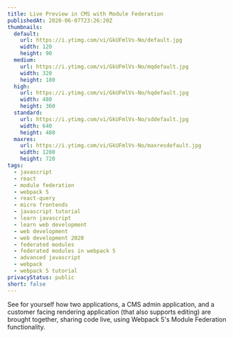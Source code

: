 ```yaml
---
title: Live Preview in CMS with Module Federation
publishedAt: 2020-06-07T23:26:20Z
thumbnails:
  default:
    url: https://i.ytimg.com/vi/GkUFmlVs-No/default.jpg
    width: 120
    height: 90
  medium:
    url: https://i.ytimg.com/vi/GkUFmlVs-No/mqdefault.jpg
    width: 320
    height: 180
  high:
    url: https://i.ytimg.com/vi/GkUFmlVs-No/hqdefault.jpg
    width: 480
    height: 360
  standard:
    url: https://i.ytimg.com/vi/GkUFmlVs-No/sddefault.jpg
    width: 640
    height: 480
  maxres:
    url: https://i.ytimg.com/vi/GkUFmlVs-No/maxresdefault.jpg
    width: 1280
    height: 720
tags:
  - javascript
  - react
  - module federation
  - webpack 5
  - react-query
  - micro frontends
  - javascript tutorial
  - learn javascript
  - learn web development
  - web development
  - web development 2020
  - federated modules
  - federated modules in webpack 5
  - advanced javascript
  - webpack
  - webpack 5 tutorial
privacyStatus: public
short: false
---
```

  
See for yourself how two applications, a CMS admin application, and a customer facing rendering application (that also supports editing) are brought together, sharing code live, using Webpack 5's Module Federation functionality.
